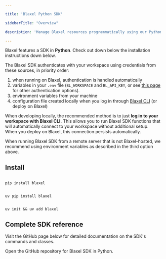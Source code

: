 ```yaml
---

title: 'Blaxel Python SDK'

sidebarTitle: "Overview"

description: 'Manage Blaxel resources programmatically using our Python SDK.'

---
```


Blaxel features a SDK in **Python**. Check out down below the installation instructions down below.

<Accordion title="Set up authentication to Blaxel">

The Blaxel SDK authenticates with your workspace using credentials from these sources, in priority order:

1. when running on Blaxel, authentication is handled automatically
2. variables in your `.env` file (`BL_WORKSPACE` and `BL_API_KEY`, or see [this page](../Agents/Variables-and-secrets) for other authentication options). 
3. environment variables from your machine
4. configuration file created locally when you log in through [Blaxel CLI](../cli-reference/introduction) (or deploy on Blaxel)

When developing locally, the recommended method is to just **log in to your workspace with Blaxel CLI.** This allows you to run Blaxel SDK functions that will automatically connect to your workspace without additional setup. When you deploy on Blaxel, this connection persists automatically.

When running Blaxel SDK from a remote server that is not Blaxel-hosted, we recommend using environment variables as described in the third option above.

</Accordion>

## Install

<CodeGroup>

```shell Python (pip)

pip install blaxel

```

```shell Python (uv)

uv pip install blaxel

```

```shell Python (uv add)

uv init && uv add blaxel

```

</CodeGroup>

## Complete SDK reference

Visit the GitHub page below for detailed documentation on the SDK's commands and classes.

<Card title="Python SDK" icon="python" href="https://github.com/blaxel-ai/sdk-python">
Open the GitHub repository for Blaxel SDK in Python.
</Card>